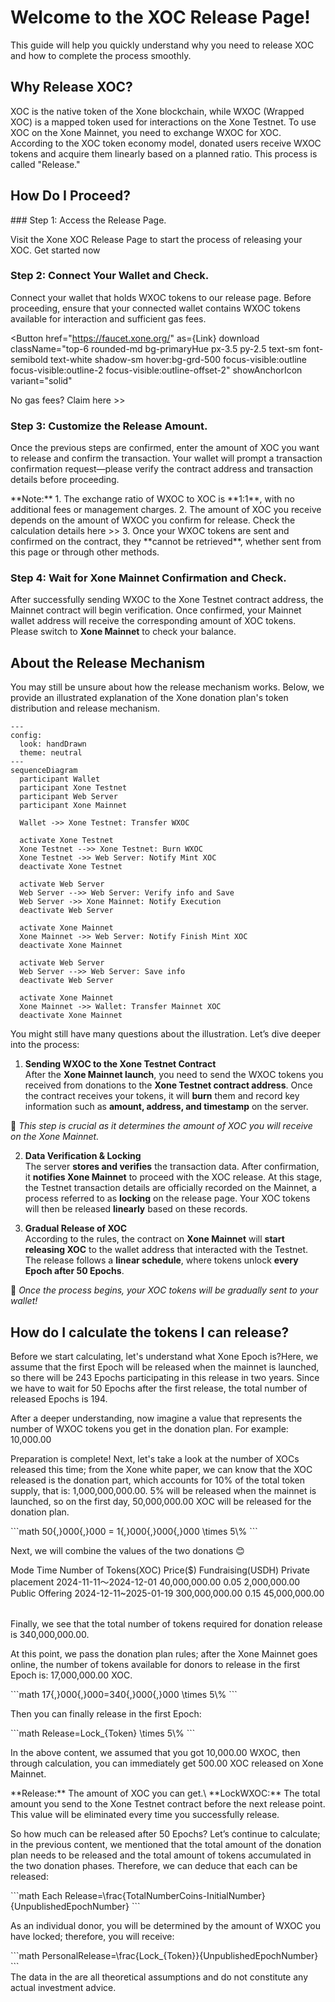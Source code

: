 

# Welcome to the XOC Release Page!

This guide will help you quickly understand why you need to release XOC and how to complete the process smoothly.

## Why Release XOC?

XOC is the native token of the Xone blockchain, while WXOC (Wrapped XOC) is a mapped token used for interactions on the Xone Testnet. To use XOC on the Xone Mainnet, you need to exchange WXOC for XOC. According to the XOC token economy model, donated users receive WXOC tokens and acquire them linearly based on a planned ratio. This process is called "Release."

## How Do I Proceed?  

<Steps>
### Step 1: Access the Release Page.

Visit the Xone XOC Release Page to start the process of releasing your XOC. <Link className='text-primaryHue' isExternal showAnchorIcon href="">Get started now</Link>

### Step 2: Connect Your Wallet and Check.

Connect your wallet that holds WXOC tokens to our release page. Before proceeding, ensure that your connected wallet contains WXOC tokens available for interaction and sufficient gas fees.

<Button
  href="https://faucet.xone.org/"
  as={Link}
  download
  className="top-6 rounded-md bg-primaryHue px-3.5 py-2.5 text-sm font-semibold text-white shadow-sm hover:bg-grd-500 focus-visible:outline focus-visible:outline-2 focus-visible:outline-offset-2"
  showAnchorIcon
  variant="solid"
>
  No gas fees? Claim here >>
</Button>

### Step 3: Customize the Release Amount.

Once the previous steps are confirmed, enter the amount of XOC you want to release and confirm the transaction. Your wallet will prompt a transaction confirmation request—please verify the contract address and transaction details before proceeding.

<Callout type="warning" emoji="⚠️">
  **Note:**  
  1. The exchange ratio of WXOC to XOC is **1:1**, with no additional fees or management charges.  
  2. The amount of XOC you receive depends on the amount of WXOC you confirm for release. <Link className='text-primaryHue' showAnchorIcon href="">Check the calculation details here >></Link>
  3. Once your WXOC tokens are sent and confirmed on the contract, they **cannot be retrieved**, whether sent from this page or through other methods.
</Callout>

### Step 4: Wait for Xone Mainnet Confirmation and Check.

After successfully sending WXOC to the Xone Testnet contract address, the Mainnet contract will begin verification. Once confirmed, your Mainnet wallet address will receive the corresponding amount of XOC tokens. Please switch to **Xone Mainnet** to check your balance.

</Steps>

## About the Release Mechanism

You may still be unsure about how the release mechanism works. Below, we provide an illustrated explanation of the Xone donation plan's token distribution and release mechanism.

```mermaid
---
config:
  look: handDrawn
  theme: neutral
---
sequenceDiagram
  participant Wallet
  participant Xone Testnet
  participant Web Server
  participant Xone Mainnet

  Wallet ->> Xone Testnet: Transfer WXOC

  activate Xone Testnet
  Xone Testnet -->> Xone Testnet: Burn WXOC
  Xone Testnet ->> Web Server: Notify Mint XOC
  deactivate Xone Testnet

  activate Web Server
  Web Server -->> Web Server: Verify info and Save
  Web Server ->> Xone Mainnet: Notify Execution
  deactivate Web Server

  activate Xone Mainnet
  Xone Mainnet ->> Web Server: Notify Finish Mint XOC
  deactivate Xone Mainnet

  activate Web Server
  Web Server -->> Web Server: Save info
  deactivate Web Server

  activate Xone Mainnet
  Xone Mainnet ->> Wallet: Transfer Mainnet XOC
  deactivate Xone Mainnet

```

You might still have many questions about the illustration. Let’s dive deeper into the process:  

1. **Sending WXOC to the Xone Testnet Contract**  
  After the **Xone Mainnet launch**, you need to send the WXOC tokens you received from donations to the **Xone Testnet contract address**. Once the contract receives your tokens, it will **burn** them and record key information such as **amount, address, and timestamp** on the server.  

  🚨 *This step is crucial as it determines the amount of XOC you will receive on the Xone Mainnet.*  

2. **Data Verification & Locking**  
  The server **stores and verifies** the transaction data. After confirmation, it **notifies Xone Mainnet** to proceed with the XOC release. At this stage, the Testnet transaction details are officially recorded on the Mainnet, a process referred to as **locking** on the release page. Your XOC tokens will then be released **linearly** based on these records.  

3. **Gradual Release of XOC**  
  According to the rules, the contract on **Xone Mainnet** will **start releasing XOC** to the wallet address that interacted with the Testnet. The release follows a **linear schedule**, where tokens unlock **every Epoch after 50 Epochs**.  
  
  🎉 *Once the process begins, your XOC tokens will be gradually sent to your wallet!*

## How do I calculate the tokens I can release?

Before we start calculating, let's understand <Link className='text-primaryHue' showAnchorIcon href="/study/epoch">what Xone Epoch is?</Link>Here, we assume that the first Epoch will be released when the mainnet is launched, so there will be 243 Epochs participating in this release in two years. Since we have to wait for 50 Epochs after the first release, the total number of released Epochs is 194.

After a deeper understanding, now imagine a value that represents the number of WXOC tokens you get in the donation plan. For example: 10,000.00

Preparation is complete! Next, let's take a look at the number of XOCs released this time; from the <Link className='text-primaryHue' showAnchorIcon href="/study/wiki">Xone white paper</Link>, we can know that the XOC released is the donation part, which accounts for 10% of the total token supply, that is: 1,000,000,000.00. 5% will be released when the mainnet is launched, so on the first day, 50,000,000.00 XOC will be released for the donation plan.

<div className="overflow-x-auto">
```math
50{,}000{,}000 = 1{,}000{,}000{,}000 \times 5\%
```
</div>

Next, we will combine the values ​​of the two donations 😊

<div className="overflow-x-auto">
  <Table key={new Date().getTime()} removeWrapper aria-label="XOC Fundraising Table" className="mt-2">
    <TableHeader>
      <TableColumn key="mode">Mode</TableColumn>
      <TableColumn key="time">Time</TableColumn>
      <TableColumn key="tokens">Number of Tokens(XOC)</TableColumn>
      <TableColumn key="price">Price<span>($)</span></TableColumn>
      <TableColumn key="fundraising">Fundraising(USDH)</TableColumn>
    </TableHeader>
    <TableBody>
      <TableRow key="1">
        <TableCell>Private placement</TableCell>
        <TableCell>2024-11-11～2024-12-01</TableCell>
        <TableCell>40,000,000.00</TableCell>
        <TableCell>0.05</TableCell>
        <TableCell>2,000,000.00</TableCell>
      </TableRow>
      <TableRow key="2">
        <TableCell>Public Offering</TableCell>
        <TableCell>2024-12-11~2025-01-19</TableCell>
        <TableCell>300,000,000.00</TableCell>
        <TableCell>0.15</TableCell>
        <TableCell>45,000,000.00</TableCell>
      </TableRow>
    </TableBody>
  </Table>
</div>

Finally, we see that the total number of tokens required for donation release is 340,000,000.00.

At this point, we pass the donation plan rules; after the Xone Mainnet goes online, the number of tokens available for donors to release in the first Epoch is: 17,000,000.00 XOC.

<div className="overflow-x-auto">
```math
17{,}000{,}000=340{,}000{,}000 \times 5\%
```
</div>

Then you can finally release in the first Epoch:

<div className="overflow-x-auto">
```math
Release=Lock_{Token} \times 5\%
```
</div>

In the above content, we assumed that you got 10,000.00 WXOC, then through calculation, you can immediately get 500.00 XOC released on Xone Mainnet.

<Callout type="warning" emoji="⚠️">
  **Release:** The amount of XOC you can get.\
  **LockWXOC:** The total amount you send to the Xone Testnet contract before the next release point. This value will be eliminated every time you successfully release.
</Callout>

So how much can be released after 50 Epochs? Let’s continue to calculate; in the previous content, we mentioned that the total amount of the donation plan needs to be released and the total amount of tokens accumulated in the two donation phases. Therefore, we can deduce that each can be released:

<div className="overflow-x-auto">
```math
Each Release=\frac{TotalNumberCoins-InitialNumber}{UnpublishedEpochNumber}
```
</div>

As an individual donor, you will be determined by the amount of WXOC you have locked; therefore, you will receive:

<div className="overflow-x-auto">
```math
PersonalRelease=\frac{Lock_{Token}}{UnpublishedEpochNumber}
```
</div>

<Callout type="warning" emoji="⚠️">
  The data in the are all theoretical assumptions and do not constitute any actual investment advice.
</Callout>

<ContactInfo />